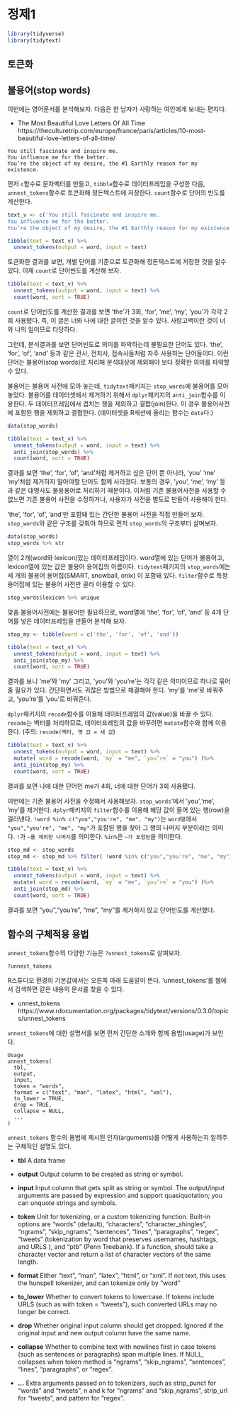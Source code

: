 # 정제1

```{r}
library(tidyverse)
library(tidytext)
```

## 토큰화

## 불용어(stop words) 

이번에는 영어문서를 분석해보자. 다음은 한 남자가 사랑하는 여인에게 보내는 편지다. 

 - The Most Beautiful Love Letters Of All Time https://theculturetrip.com/europe/france/paris/articles/10-most-beautiful-love-letters-of-all-time/

```
You still fascinate and inspire me. 
You influence me for the better. 
You’re the object of my desire, the #1 Earthly reason for my existence.
```

먼저 `c`함수로 문자벡터를 만들고, `tibble`함수로 데이터프레임을 구성한 다음, `unnest_tokens`함수로 토큰화해 정돈텍스트에 저장한다. `count`함수로 단어의 빈도를 계산한다. 


```{r}
text_v <- c('You still fascinate and inspire me.
You influence me for the better. 
You’re the object of my desire, the #1 Earthly reason for my existence.')

tibble(text = text_v) %>% 
  unnest_tokens(output = word, input = text)
```

토큰화한 결과를 보면, 개별 단어를 기준으로 토큰화해 정돈텍스트에 저장한 것을 알수 있다. 이제 `count`로 단어빈도를 계산해 보자. 


```{r}
tibble(text = text_v) %>% 
  unnest_tokens(output = word, input = text) %>% 
  count(word, sort = TRUE)
```

`count`로 단어빈도를 계산한 결과를 보면 'the'가 3회, 'for', 'me', 'my', 'you'가 각각 2회 사용됐다. 즉, 이 글은 너와 나에 대한 글이런 것을 알수 있다. 사랑고백이란 것이 너와 나의 일이므로 타당하다. 

그런데, 분석결과를 보면 단어빈도로 의미를 파악하는데 불필요한 단어도 있다. 'the', 'for', 'of', 'and' 등과 같은 관사, 전치사, 접속사들처럼 자주 사용하는 단어들이다. 이런 단어는 불용어(stop words)로 처리해 분석대상에 제외해야 보다 정확한 의미를 파악할 수 있다. 

불용어는 불용어 사전에 모아 놓는데, `tidytext`패키지는 `stop_words`에 불용어를 모아 놓았다. 불용어를 데이터셋에서 제거하기 위해서 `dplyr`패키지의 `anti_join`함수를 이용한다. 두 데이터프레임에서 겹치는 행을 제외하고 결합(join)한다. 이 경우 불용어사전에 포함된 행을 제외하고 결합한다. (데이터셋을 R세션에 올리는 함수는 `data`다.)


```{r}
data(stop_words)

tibble(text = text_v) %>%
  unnest_tokens(output = word, input = text) %>% 
  anti_join(stop_words) %>% 
  count(word, sort = TRUE)

```

결과를 보면 'the', 'for', 'of', 'and'처럼 제거하고 싶은 단어 뿐 아니라, 'you' 'me' 'my'처럼 제거하지 말아야할 단어도 함께 사라졌다. 보통의 경우, 'you', 'me', 'my' 등과 같은 대명사도 불용용어로 처리하기 때문이다. 이처럼 기존 불용어사전을 사용할 수 없느면 기존 불용어 사전을 수정하거나, 사용자가 사전을 별도로 만들어 사용해야 한다. 

'the', 'for', 'of', 'and'만 포함돼 있는 간단한 불용어 사전을 직접 만들어 보자. `stop_words`와 같은 구조를 갖춰야 하므로 먼저 `stop_words`의 구조부터 살며보자. 


```{r}
data(stop_words)
stop_words %>% str


```

열이 2개(word와 lexicon)있는 데이터프레임이다. word열에 있는 단어가 불용어고, lexicon열에 있는 값은 불용어 용어집의 이름이다. `tidytext`패키지의 `stop_words`에는 세 개의 불용어 용어집(SMART, snowball, onix) 이 포함돼 있다. `filter`함수로 특정 용어집에 있는 불용어 사전만 골라 이용할 수 있다. 

```{r}
stop_words$lexicon %>% unique

```

맞춤 불용어사전에는 불용어만 필요하므로, word열에 'the', 'for', 'of', 'and' 등 4개 단어를 넣은 데이터프레임을 만들어 분석해 보자.  

```{r}
stop_my <- tibble(word = c('the', 'for', 'of', 'and'))

tibble(text = text_v) %>%
  unnest_tokens(output = word, input = text) %>% 
  anti_join(stop_my) %>% 
  count(word, sort = TRUE)

```

결과를 보니 'me'와 'my' 그리고, 'you'와 'you're'는 각각 같은 의미이므로 하나로 묶어 줄 필요가 있다. 간단하면서도 귀찮은 방법으로 해결해야 한다. 'my'를 'me'로 바꿔주고, 'you're'를 'you'로 바꿔준다. 

`dplyr`패키지의 `recode`함수를 이용해 데이터프레임의 값(value)을 바꿀 수 있다. `recode`는 벡터를 처리하므로, 데이터프레임의 값을 바꾸려면 `mutate`함수와 함께 이용한다. (주의: `recode(벡터, 옛 값 = 새 값`) 


```{r}
tibble(text = text_v) %>%
  unnest_tokens(output = word, input = text) %>% 
  mutate( word = recode(word, `my` = "me", `you’re` = "you") )%>% 
  anti_join(stop_my) %>% 
  count(word, sort = TRUE)

```

결과를 보면 나에 대한 단어인 me가 4회, 너에 대한 단어가 3회 사용됐다. 


이번에는 기존 불용어 사전을 수정해서 사용해보자. `stop_words`'에서 'you','me', 'my'를 제거한다. `dplyr`패키지의 `filter`함수를 이용해 해당 값이 들어 있는 행(row)을 걸러낸다. `!word %in% c("you","you're", "me", "my")`는  `word열`에서 `"you","you're", "me", "my"`가 포함된 행을 찾아 그 행의 나머지 부분이라는 의미다. `!`가 `~를 제외한 나머지`를 의미한다. `%in%`은 `~가 포함된`을 의미한다.  

```{r}
stop_md <- stop_words
stop_md <- stop_md %>% filter( !word %in% c("you","you're", "me", "my") ) 

tibble(text = text_v) %>%
  unnest_tokens(output = word, input = text) %>% 
  mutate( word = recode(word, `my` = "me", `you’re` = "you") )%>% 
  anti_join(stop_md) %>% 
  count(word, sort = TRUE)

```

결과를 보면 "you","you're", "me", "my"를 제거하지 않고 단어빈도를 계산했다. 


## 함수의 구체적용 용법

`unnest_tokens`함수의 다양한 기능은 `?unnest_tokens`로 살펴보자. 

```{r eval=FALSE}
?unnest_tokens

```

R스튜디오 환경의 기본값에서는 오른쪽 아래 도움말이 뜬다. 'unnest_tokens'를 웹에서 검색하면 같은 내용의 문서를 찾을 수 있다. 

 - unnest_tokens https://www.rdocumentation.org/packages/tidytext/versions/0.3.0/topics/unnest_tokens

`unnest_tokens`에 대한 설명서를 보면 먼저 간단한 소개와 함께 용법(usage)가 보인다. 

```
Usage
unnest_tokens(
  tbl,
  output,
  input,
  token = "words",
  format = c("text", "man", "latex", "html", "xml"),
  to_lower = TRUE,
  drop = TRUE,
  collapse = NULL,
  ...
)
```
`unnest_tokens` 함수의 용법에 제시된 인자(arguments)를 어떻게 사용하는지 알려주는 구체적인 설명도 있다.

 - **tbl**	A data frame
 - **output**	Output column to be created as string or symbol.
 - **input**	Input column that gets split as string or symbol.
 The output/input arguments are passed by expression and support quasiquotation; you can unquote strings and symbols.
 - **token**	Unit for tokenizing, or a custom tokenizing function. Built-in options are "words" (default), "characters", "character_shingles", "ngrams", "skip_ngrams", "sentences", "lines", "paragraphs", "regex", "tweets" (tokenization by word that preserves usernames, hashtags, and URLS ), and "ptb" (Penn Treebank). If a function, should take a character vector and return a list of character vectors of the same length.

 - **format**	Either "text", "man", "latex", "html", or "xml". If not text, this uses the hunspell tokenizer, and can tokenize only by "word"
 - **to_lower**	Whether to convert tokens to lowercase. If tokens include URLS (such as with token = "tweets"), such converted URLs may no longer be correct.
 - **drop**	Whether original input column should get dropped. Ignored if the original input and new output column have the same name.
 - **collapse**	Whether to combine text with newlines first in case tokens (such as sentences or paragraphs) span multiple lines. If NULL, collapses when token method is "ngrams", "skip_ngrams", "sentences", "lines", "paragraphs", or "regex".
 - **...**	Extra arguments passed on to tokenizers, such as strip_punct for "words" and "tweets", n and k for "ngrams" and "skip_ngrams", strip_url for "tweets", and pattern for "regex".
 
 
 


